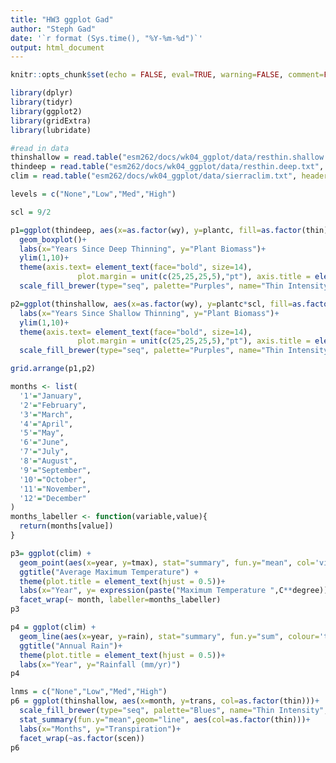 ```yaml
---
title: "HW3 ggplot Gad"
author: "Steph Gad"
date: '`r format (Sys.time(), "%Y-%m-%d")`'
output: html_document
---
```


```r
knitr::opts_chunk$set(echo = FALSE, eval=TRUE, warning=FALSE, comment=FALSE)
```

```r
library(dplyr)
library(tidyr)
library(ggplot2)
library(gridExtra)
library(lubridate)

#read in data
thinshallow = read.table("esm262/docs/wk04_ggplot/data/resthin.shallow.txt", header = T)
thindeep = read.table("esm262/docs/wk04_ggplot/data/resthin.deep.txt", header = T)
clim = read.table("esm262/docs/wk04_ggplot/data/sierraclim.txt", header = T)
```

```r
levels = c("None","Low","Med","High")

scl = 9/2

p1=ggplot(thindeep, aes(x=as.factor(wy), y=plantc, fill=as.factor(thin)))+
  geom_boxplot()+
  labs(x="Years Since Deep Thinning", y="Plant Biomass")+
  ylim(1,10)+
  theme(axis.text= element_text(face="bold", size=14), 
               plot.margin = unit(c(25,25,25,5),"pt"), axis.title = element_text(size=14))+ 
  scale_fill_brewer(type="seq", palette="Purples", name="Thin Intensity", labels=levels) 

p2=ggplot(thinshallow, aes(x=as.factor(wy), y=plantc*scl, fill=as.factor(thin)))+geom_boxplot()+
  labs(x="Years Since Shallow Thinning", y="Plant Biomass")+
  ylim(1,10)+
  theme(axis.text= element_text(face="bold", size=14), 
               plot.margin = unit(c(25,25,25,5),"pt"), axis.title = element_text(size=14))+ 
  scale_fill_brewer(type="seq", palette="Purples", name="Thin Intensity", labels=levels)

grid.arrange(p1,p2) 

```

```r

months <- list(
  '1'="January",
  '2'="February",
  '3'="March",
  '4'="April",
  '5'="May",
  '6'="June",
  '7'="July",
  '8'="August",
  '9'="September",
  '10'="October",
  '11'="November",
  '12'="December"
)
months_labeller <- function(variable,value){
  return(months[value])
}

p3= ggplot(clim) + 
  geom_point(aes(x=year, y=tmax), stat="summary", fun.y="mean", col='violetred2', shape = 8) +
  ggtitle("Average Maximum Temperature") +
  theme(plot.title = element_text(hjust = 0.5))+
  labs(x="Year", y= expression(paste("Maximum Temperature ",C**degree)))+
  facet_wrap(~ month, labeller=months_labeller)
p3
```


```r
p4 = ggplot(clim) + 
  geom_line(aes(x=year, y=rain), stat="summary", fun.y="sum", colour='turquoise2', size = 2) +
  ggtitle("Annual Rain")+
  theme(plot.title = element_text(hjust = 0.5))+
  labs(x="Year", y="Rainfall (mm/yr)")
p4

```


```r
lnms = c("None","Low","Med","High")
p6 = ggplot(thinshallow, aes(x=month, y=trans, col=as.factor(thin)))+
  scale_fill_brewer(type="seq", palette="Blues", name="Thin Intensity", labels=levels) +
  stat_summary(fun.y="mean",geom="line", aes(col=as.factor(thin)))+
  labs(x="Months", y="Transpiration")+
  facet_wrap(~as.factor(scen))
p6

```

